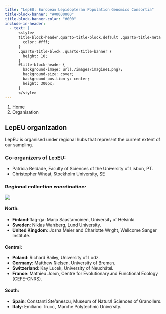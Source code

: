 ---
title: "LepEU: European Lepidopteran Population Genomics Consortia"
title-block-banner: "#00000000"
title-block-banner-color: "#000"
include-in-header:
  - text: |
      <style>
      title-block-header.quarto-title-block.default .quarto-title-meta {
        color: #fff;
      }
      .quarto-title-block .quarto-title-banner {
        height: 10;
      }
      #title-block-header {
        background-image: url(./images/imagine1.png);
        background-size: cover;
        background-position-y: center;
        height: 300px;
      }
      </style>
---

```{=html}
<nav aria-label="breadcrumb">
  <ol class="breadcrumb">
    <li class="breadcrumb-item"><a href="index.html">Home</a></li>
    <li class="breadcrumb-item active" aria-current="page">Organisation</li>
  </ol>
</nav>
```

## LepEU organization

LepEU is organised under regional hubs that represent the current extent of our sampling.

### Co-organizers of LepEU:

- Patrícia Beldade, Faculty of Sciences of the University of Lisbon, PT. 
- Christopher Wheat, Stockholm University, SE

### Regional collection coordination:

 <!-- TODO: Make map interactive with hubs e.g. highlight hub when selected on map --> 

![](./images/hubs.png){.hero}

#### North:

- **Finland**:flag-ga: Marjo Saastamoinen, University of Helsinki. 
- **Sweden**: Niklas Wahlberg, Lund University. 
- **United Kingdom**: Joana Meier and Charlotte Wright, Wellcome Sanger Institute. 

#### Central:

- **Poland**: Richard Bailey, University of Lodz. 
- **Germany**: Matthew Nielsen, University of Bremen. 
- **Switzerland**: Kay Lucek, University of Neuchâtel.  
- **France**: Mathieu Joron, Centre for Evolutionary and Functional Ecology (CEFE-CNRS). 

#### South:

- **Spain**: Constanti Stefanescu, Museum of Natural Sciences of Granollers. 
- **Italy**: Emiliano Trucci, Marche Polytechnic University. 

